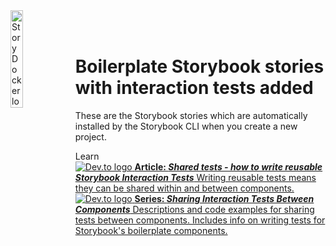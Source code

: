 
<Meta title="Example/Storybook Boilerplate +" />

<style>
  {`
    .subheading {
      --mediumdark: '#999999';
      font-weight: 700;
      font-size: 13px;
      color: #999;
      letter-spacing: 6px;
      line-height: 24px;
      text-transform: uppercase;
      margin-bottom: 12px;
      margin-top: 40px;
    }

    .link-list {
      display: grid;
      grid-template-columns: 1fr;
      grid-template-rows: 1fr 1fr;
      row-gap: 10px;
    }

    @media (min-width: 620px) {
      .link-list {
        row-gap: 20px;
        column-gap: 20px;
        grid-template-columns: 1fr 1fr;
      }
    }

    @media all and (-ms-high-contrast:none) {
    .link-list {
        display: -ms-grid;
        -ms-grid-columns: 1fr 1fr;
        -ms-grid-rows: 1fr 1fr;
      }
    }

    .link-item {
      display: block;
      padding: 20px;
      border: 1px solid #00000010;
      border-radius: 5px;
      transition: background 150ms ease-out, border 150ms ease-out, transform 150ms ease-out;
      color: #333333;
      display: flex;
      align-items: flex-start;
    }

    .link-item:hover {
      border-color: #1EA7FD50;
      transform: translate3d(0, -3px, 0);
      box-shadow: rgba(0, 0, 0, 0.08) 0 3px 10px 0;
    }

    .link-item:active {
      border-color: #1EA7FD;
      transform: translate3d(0, 0, 0);
    }

    .link-item strong {
      font-weight: 700;
      display: block;
      margin-bottom: 2px;
    }

    .link-item img {
      height: 40px;
      width: 40px;
      margin-right: 15px;
      flex: none;
    }

    .link-item span,
    .link-item p {
      margin: 0;
      font-size: 14px;
      line-height: 20px;
    }

    .tip {
      display: inline-block;
      border-radius: 1em;
      font-size: 11px;
      line-height: 12px;
      font-weight: 700;
      background: #E7FDD8;
      color: #66BF3C;
      padding: 4px 12px;
      margin-right: 10px;
      vertical-align: top;
    }

    .tip-wrapper {
      font-size: 13px;
      line-height: 20px;
      margin-top: 40px;
      margin-bottom: 40px;
    }

    .tip-wrapper code {
      font-size: 12px;
      display: inline-block;
    }
  `}
</style>

<img src={StoryDocker} alt="StoryDocker logo" width="20%" align="left" />
<br/>
<br/>

# Boilerplate Storybook stories with interaction tests added

These are the Storybook stories which are automatically installed by the Storybook CLI when you create a new project.


<div className="subheading" style={{clear: 'both'}}>Learn</div>

<div className="link-list">
  <a className="link-item" href="https://dev.to/scottnath/shared-tests-how-to-write-reusable-storybook-interaction-tests-489c" target="_blank">
    <img src={DevToLogo} alt="Dev.to logo" />
    <span>
      <strong>Article: <em>Shared tests - how to write reusable Storybook Interaction Tests</em></strong>
      Writing reusable tests means they can be shared within and between components.
    </span>
  </a>
  <a className="link-item" href="https://dev.to/scottnath/sharing-interaction-tests-between-components-12b8" target="_blank">
    <img src={DevToLogo} alt="Dev.to logo" />
    <span>
      <strong>Series: <em>Sharing Interaction Tests Between Components</em></strong>
      Descriptions and code examples for sharing tests between components. Includes info on writing tests for Storybook's boilerplate components.
    </span>
  </a>
</div>
